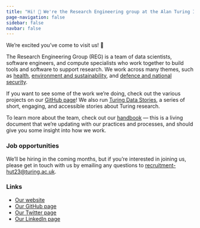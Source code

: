 ```yaml
---
title: "Hi! 👋 We're the Research Engineering group at the Alan Turing Institute."
page-navigation: false
sidebar: false
navbar: false
---
```


We're excited you've come to visit us! 🎉

The Research Engineering Group (REG) is a team of data scientists, software engineers, and compute specialists who work together to build tools and software to support research. We work across many themes, such as [health](https://www.turing.ac.uk/research/research-programmes/health-and-medical-sciences), [environment and sustainability](https://www.turing.ac.uk/research/environment-and-sustainability), and [defence and national security](https://www.turing.ac.uk/research/defence-and-national-security).

If you want to see some of the work we're doing, check out the various projects on our [GitHub page](https://github.com/alan-turing-institute/)! We also run [Turing Data Stories](https://alan-turing-institute.github.io/TuringDataStories/), a series of short, engaging, and accessible stories about Turing research.

To learn more about the team, check out our [handbook](https://alan-turing-institute.github.io/REG-handbook/) — this is a living document that we're updating with our practices and processes, and should give you some insight into how we work.

### Job opportunities
We'll be hiring in the coming months, but if you're interested in joining us, please get in touch with us by emailing any questions to [recruitment-hut23@turing.ac.uk](mailto:recruitment-hut23@turing.ac.uk).

### Links
- [Our website](https://www.turing.ac.uk/research/research-engineering)
- [Our GitHub page](https://github.com/alan-turing-institute/)
- [Our Twitter page](https://twitter.com/turinghut23)
- [Our LinkedIn page](https://www.linkedin.com/showcase/turing-research-engineering/?originalSubdomain=uk)


